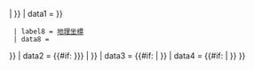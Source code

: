 {{Infobox
| name = Infobox japan post office
| abovestyle = background: #c00; color: #fff
| above = [[File:Postal Mark w (Japan).svg|20px|link=]] {{{name}}}
| image = {{#if: {{{image|}}} | {{#invoke:InfoboxImage|InfoboxImage|image={{{image|}}}|size={{{image-width|}}}|sizedefault=250px}} |  }}
| data1 = {{Infobox
  | child = yes
  | headerstyle = background: #c00; color: #fff
  | header1 = 郵局概覽
  | label2 = 正式名稱
  | data2 = {{lang|ja|{{{formal-name|}}}}}
  | label3 = 暱稱
  | data3 = {{{nickname|}}}
  | label4 = 前身
  | data4 = {{{former|}}}
  | label5 = 編號
  | data5 = {{{code|}}}
  | label6 = 建設者
  | data6 = {{{builder|}}}
  | label7 = 位置
  | data7 = {{ #if: {{{location|}}} |{{ #if: {{{location-postal-code|}}}{{{postal-code|}}} |{{color|red|〒}}{{{location-postal-code|}}}{{{postal-code|}}}<br>}}{{{location|}}} }}
  | label8 = [[地理坐標]]
  | data8 = {{{coordinates|}}}
}}
| data2 = {{#if: {{{savings|{{{savings-code|}}}}}} | {{Infobox
  | child = yes
  | headerstyle = background: #090; color: #fff; letter-spacing: 2em; text-indent: 2em
  | header1 = 儲蓄
  | label2 = 店名
  | data2 = [[郵貯銀行]] {{{savings|}}}
  | label3 = 店編號
  | data3 = {{{savings-code|}}} 
}}}}
| data3 = {{#if: {{{insurance|}}} | {{Infobox
  | child = yes
  | headerstyle = background: #00c; color: #fff; letter-spacing: 2em; text-indent: 2em
  | header1 = 保險
  | label2 = 店名
  | data2 = [[簡保生命保險]] {{{insurance|}}}
}}}}
| data4 = {{#if: {{{note|}}} | {{Infobox
  | child = yes
  | datastyle = text-align: left
  | header1 = 備註 
  | data12 = {{{note|}}}
}}}}
}}<noinclude>
{{Documentation}}
</noinclude>